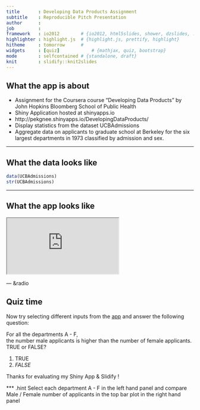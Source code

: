 ```yaml
---
title       : Developing Data Products Assignment
subtitle    : Reproducible Pitch Presentation
author      : 
job         : 
framework   : io2012        # {io2012, html5slides, shower, dzslides, ...}
highlighter : highlight.js  # {highlight.js, prettify, highlight}
hitheme     : tomorrow      # 
widgets     : [quiz]            # {mathjax, quiz, bootstrap}
mode        : selfcontained # {standalone, draft}
knit        : slidify::knit2slides
---
```


## What the app is about
- Assignment for the Coursera course "Developing Data Products" by John Hopkins Bloomberg School of Public Health
- Shiny Application hosted at shinyapps.io 
- http://pekgnee.shinyapps.io/DevelopingDataProducts/
- Display statistics from the dataset UCBAdmissions
- Aggregate data on applicants to graduate school at Berkeley for the six largest departments in 1973 classified by admission and sex.

---

## What the data looks like
```r
data(UCBAdmissions)
str(UCBAdmissions)
```

---

## What the app looks like
<iframe src = 'http://pekgnee.shinyapps.io/DevelopingDataProducts/'></iframe>

--- &radio

## Quiz time
Now try selecting different inputs from the [app](http://pekgnee.shinyapps.io/DevelopingDataProducts/) and answer the following question:  
  
For all the departments A - F,  
the number male applicants is higher than the number of female applicants.  
TRUE or FALSE?

1. TRUE
2. _FALSE_

Thanks for evaluating my Shiny App & Slidify !

*** .hint 
Select each department A - F in the left hand panel and compare Male / Female number of applicants in the top bar plot in the right hand panel

